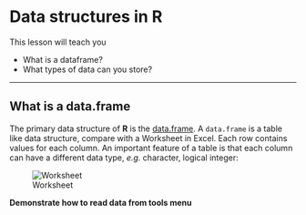 # Data structures in R

This lesson will teach you

* What is a dataframe?
* What types of data can you store?

----

## What is a data.frame

The primary data structure of **R** is the
[data.frame](https://stat.ethz.ch/R-manual/R-patched/library/base/html/data.frame.html). A
`data.frame` is a table like data structure, compare with a Worksheet
in Excel. Each row contains values for each column. An important
feature of a table is that each column can have a different data type,
*e.g.* character, logical integer:

![Worksheet](worksheet.png)

**Demonstrate how to read data from tools menu**

